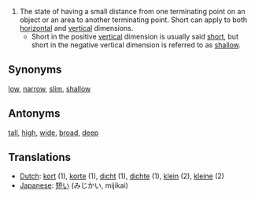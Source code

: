 #The state of having a small distance from one terminating point on an object or an area to another terminating point.  Short can apply to both [[horizontal]] and [[vertical]] dimensions.
#*Short in the positive [[vertical]] dimension is usually said [[short]], but short in the negative vertical dimension is referred to as [[shallow]].

==Synonyms==
[[low]], [[narrow]], [[slim]], [[shallow]]

==Antonyms==
[[tall]], [[high]], [[wide]], [[broad]], [[deep]]

==Translations==
*[[Dutch]]: [[kort]] (1), [[korte]] (1), [[dicht]] (1), [[dichte]] (1), [[klein]] (2), [[kleine]] (2)
*[[Japanese]]: [[短い]] (みじかい, mijikai)